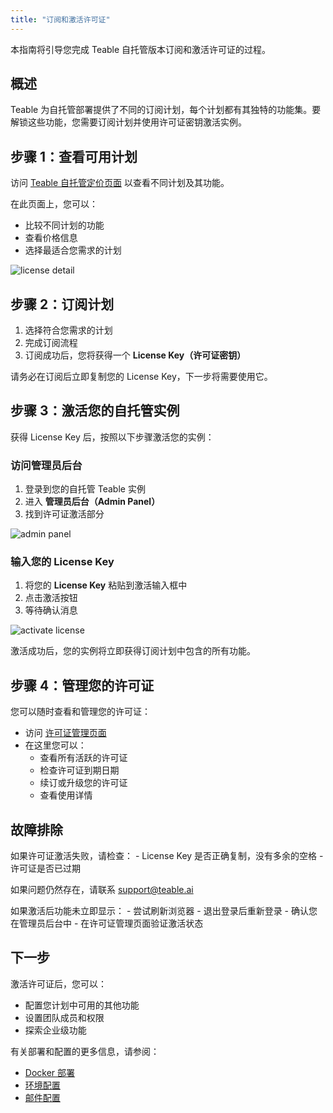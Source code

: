 ```yaml
---
title: "订阅和激活许可证"
---
```


本指南将引导您完成 Teable 自托管版本订阅和激活许可证的过程。

## 概述

Teable 为自托管部署提供了不同的订阅计划，每个计划都有其独特的功能集。要解锁这些功能，您需要订阅计划并使用许可证密钥激活实例。

## 步骤 1：查看可用计划

访问 [Teable 自托管定价页面](https://app.teable.ai/public/pricing?host=self-hosted) 以查看不同计划及其功能。

在此页面上，您可以：
- 比较不同计划的功能
- 查看价格信息
- 选择最适合您需求的计划

![license detail](/images/2025-10-14-11-20-31.png)

## 步骤 2：订阅计划

1. 选择符合您需求的计划
2. 完成订阅流程
3. 订阅成功后，您将获得一个 **License Key（许可证密钥）**

<Note>
请务必在订阅后立即复制您的 License Key，下一步将需要使用它。
</Note>

## 步骤 3：激活您的自托管实例

获得 License Key 后，按照以下步骤激活您的实例：

### 访问管理员后台

1. 登录到您的自托管 Teable 实例
2. 进入 **管理员后台（Admin Panel）**
3. 找到许可证激活部分

![admin panel](/images/2025-10-14-11-16-37.png)

### 输入您的 License Key

1. 将您的 **License Key** 粘贴到激活输入框中
2. 点击激活按钮
3. 等待确认消息

![activate license](/images/2025-10-14-11-16-31.png)

<Tip>
激活成功后，您的实例将立即获得订阅计划中包含的所有功能。
</Tip>

## 步骤 4：管理您的许可证

您可以随时查看和管理您的许可证：

- 访问 [许可证管理页面](https://app.teable.ai/setting/license)
- 在这里您可以：
  - 查看所有活跃的许可证
  - 检查许可证到期日期
  - 续订或升级您的许可证
  - 查看使用详情

## 故障排除

<Accordion title="许可证激活失败">
如果许可证激活失败，请检查：
- License Key 是否正确复制，没有多余的空格
- 许可证是否已过期

如果问题仍然存在，请联系 support@teable.ai
</Accordion>

<Accordion title="激活后功能未显示">
如果激活后功能未立即显示：
- 尝试刷新浏览器
- 退出登录后重新登录
- 确认您在管理员后台中
- 在许可证管理页面验证激活状态
</Accordion>

## 下一步

激活许可证后，您可以：
- 配置您计划中可用的其他功能
- 设置团队成员和权限
- 探索企业级功能

有关部署和配置的更多信息，请参阅：
- [Docker 部署](/zh/deploy/docker)
- [环境配置](/zh/deploy/env)
- [邮件配置](/zh/deploy/email)

